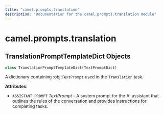 ```yaml
---
title: "camel.prompts.translation"
description: "Documentation for the camel.prompts.translation module"
---
```


<a id="camel.prompts.translation"></a>

# camel.prompts.translation

<a id="camel.prompts.translation.TranslationPromptTemplateDict"></a>

## TranslationPromptTemplateDict Objects

```python
class TranslationPromptTemplateDict(TextPromptDict)
```

A dictionary containing :obj:`TextPrompt` used in the `Translation`
task.

**Attributes**:

- `ASSISTANT_PROMPT` _TextPrompt_ - A system prompt for the AI assistant
  that outlines the rules of the conversation and provides
  instructions for completing tasks.

